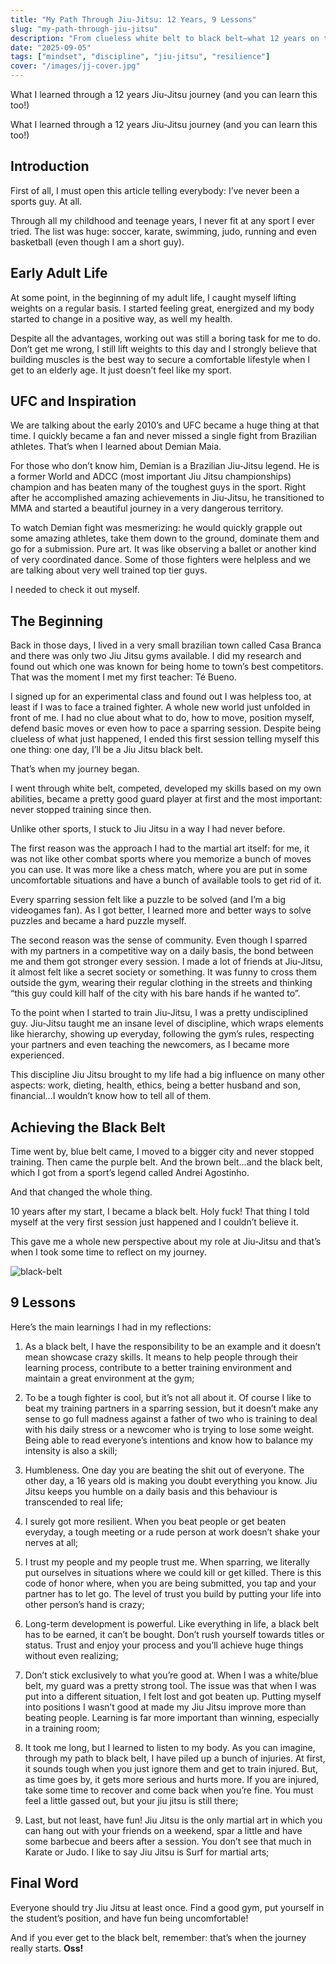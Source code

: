 ```yaml
---
title: "My Path Through Jiu-Jitsu: 12 Years, 9 Lessons"
slug: "my-path-through-jiu-jitsu"
description: "From clueless white belt to black belt—what 12 years on the mat taught me about discipline, humility, and resilience."
date: "2025-09-05"
tags: ["mindset", "discipline", "jiu-jitsu", "resilience"]
cover: "/images/jj-cover.jpg"
---
```


<MyCallout>
What I learned through a 12 years Jiu-Jitsu journey (and you can learn this too!)
</MyCallout>

What I learned through a 12 years Jiu-Jitsu journey (and you can learn this too!)

## Introduction

First of all, I must open this article telling everybody: I’ve never been a sports guy. At all.

Through all my childhood and teenage years, I never fit at any sport I ever tried. The list was huge: soccer, karate, swimming, judo, running and even basketball (even though I am a short guy).

## Early Adult Life

At some point, in the beginning of my adult life, I caught myself lifting weights on a regular basis. I started feeling great, energized and my body started to change in a positive way, as well my health.

Despite all the advantages, working out was still a boring task for me to do. Don’t get me wrong, I still lift weights to this day and I strongly believe that building muscles is the best way to secure a comfortable lifestyle when I get to an elderly age. It just doesn’t feel like my sport.

## UFC and Inspiration

We are talking about the early 2010’s and UFC became a huge thing at that time. I quickly became a fan and never missed a single fight from Brazilian athletes. That’s when I learned about Demian Maia.

For those who don’t know him, Demian is a Brazilian Jiu-Jitsu legend. He is a former World and ADCC (most important Jiu Jitsu championships) champion and has beaten many of the toughest guys in the sport. Right after he accomplished amazing achievements in Jiu-Jitsu, he transitioned to MMA and started a beautiful journey in a very dangerous territory.

To watch Demian fight was mesmerizing: he would quickly grapple out some amazing athletes, take them down to the ground, dominate them and go for a submission. Pure art. It was like observing a ballet or another kind of very coordinated dance. Some of those fighters were helpless and we are talking about very well trained top tier guys.

I needed to check it out myself.

## The Beginning

Back in those days, I lived in a very small brazilian town called Casa Branca and there was only two Jiu Jitsu gyms available. I did my research and found out which one was known for being home to town’s best competitors. That was the moment I met my first teacher: Té Bueno.

I signed up for an experimental class and found out I was helpless too, at least if I was to face a trained fighter. A whole new world just unfolded in front of me. I had no clue about what to do, how to move, position myself, defend basic moves or even how to pace a sparring session. Despite being clueless of what just happened, I ended this first session telling myself this one thing: one day, I’ll be a Jiu Jitsu black belt.

That’s when my journey began.

I went through white belt, competed, developed my skills based on my own abilities, became a pretty good guard player at first and the most important: never stopped training since then.

Unlike other sports, I stuck to Jiu Jitsu in a way I had never before.

The first reason was the approach I had to the martial art itself: for me, it was not like other combat sports where you memorize a bunch of moves you can use. It was more like a chess match, where you are put in some uncomfortable situations and have a bunch of available tools to get rid of it. 

<MyCallout>
Every sparring session felt like a puzzle to be solved (and I’m a big videogames fan). As I got better, I learned more and better ways to solve puzzles and became a hard puzzle myself.
</MyCallout>

The second reason was the sense of community. Even though I sparred with my partners in a competitive way on a daily basis, the bond between me and them got stronger every session. I made a lot of friends at Jiu-Jitsu, it almost felt like a secret society or something. It was funny to cross them outside the gym, wearing their regular clothing in the streets and thinking “this guy could kill half of the city with his bare hands if he wanted to”.

To the point when I started to train Jiu-Jitsu, I was a pretty undisciplined guy. Jiu-Jitsu taught me an insane level of discipline, which wraps elements like hierarchy, showing up everyday, following the gym’s rules, respecting your partners and even teaching the newcomers, as I became more experienced.

This discipline Jiu Jitsu brought to my life had a big influence on many other aspects: work, dieting, health, ethics, being a better husband and son, financial…I wouldn’t know how to tell all of them.

## Achieving the Black Belt

Time went by, blue belt came, I moved to a bigger city and never stopped training. Then came the purple belt. And the brown belt…and the black belt, which I got from a sport’s legend called Andrei Agostinho.

And that changed the whole thing.

10 years after my start, I became a black belt. Holy fuck! That thing I told myself at the very first session just happened and I couldn’t believe it.

This gave me a whole new perspective about my role at Jiu-Jitsu and that’s when I took some time to reflect on my journey.

![black-belt](/images/bjj-black-belt.png)

## 9 Lessons

Here’s the main learnings I had in my reflections:

1. As a black belt, I have the responsibility to be an example and it doesn’t mean showcase crazy skills. It means to help people through their learning process, contribute to a better training environment and maintain a great environment at the gym;

2. To be a tough fighter is cool, but it’s not all about it. Of course I like to beat my training partners in a sparring session, but it doesn’t make any sense to go full madness against a father of two who is training to deal with his daily stress or a newcomer who is trying to lose some weight. Being able to read everyone’s intentions and know how to balance my intensity is also a skill;

3. Humbleness. One day you are beating the shit out of everyone. The other day, a 16 years old is making you doubt everything you know. Jiu Jitsu keeps you humble on a daily basis and this behaviour is transcended to real life;

4. I surely got more resilient. When you beat people or get beaten everyday, a tough meeting or a rude person at work doesn’t shake your nerves at all;

5. I trust my people and my people trust me. When sparring, we literally put ourselves in situations where we could kill or get killed. There is this code of honor where, when you are being submitted, you tap and your partner has to let go. The level of trust you build by putting your life into other person’s hand is crazy;

6. Long-term development is powerful. Like everything in life, a black belt has to be earned, it can’t be bought. Don’t rush yourself towards titles or status. Trust and enjoy your process and you’ll achieve huge things without even realizing;

7. Don’t stick exclusively to what you’re good at. When I was a white/blue belt, my guard was a pretty strong tool. The issue was that when I was put into a different situation, I felt lost and got beaten up. Putting myself into positions I wasn’t good at made my Jiu Jitsu improve more than beating people. Learning is far more important than winning, especially in a training room;

8. It took me long, but I learned to listen to my body. As you can imagine, through my path to black belt, I have piled up a bunch of injuries. At first, it sounds tough when you just ignore them and get to train injured. But, as time goes by, it gets more serious and hurts more. If you are injured, take some time to recover and come back when you’re fine. You must feel a little gassed out, but your jiu jitsu is still there;

9. Last, but not least, have fun! Jiu Jitsu is the only martial art in which you can hang out with your friends on a weekend, spar a little and have some barbecue and beers after a session. You don’t see that much in Karate or Judo. I like to say Jiu Jitsu is Surf for martial arts;

## Final Word
<MyCallout>
Everyone should try Jiu Jitsu at least once. Find a good gym, put yourself in the student’s position, and have fun being uncomfortable!
</MyCallout>

And if you ever get to the black belt, remember: that’s when the journey really starts.
**Oss!**

